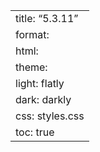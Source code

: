---
title: "5.3.11"
format:
    html:
        theme:
            light: flatly
            dark: darkly
        css: styles.css
        toc: true
---